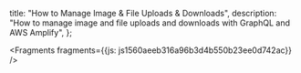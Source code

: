   title: "How to Manage Image & File Uploads & Downloads",
  description: "How to manage image and file uploads and downloads with GraphQL and AWS Amplify",
};






<Fragments fragments={{js: js1560aeeb316a96b3d4b550b23ee0d742ac}} /> 